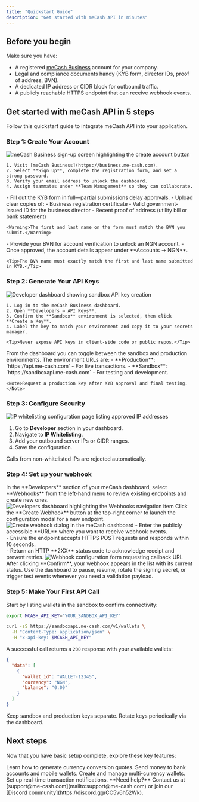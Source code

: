 ```yaml
---
title: "Quickstart Guide"
description: "Get started with meCash API in minutes"
---
```


## Before you begin

Make sure you have:

- A registered [meCash Business](https://business.me-cash.com) account for your company.
- Legal and compliance documents handy (KYB form, director IDs, proof of address, BVN).
- A dedicated IP address or CIDR block for outbound traffic.
- A publicly reachable HTTPS endpoint that can receive webhook events.

## Get started with meCash API in 5 steps

Follow this quickstart guide to integrate meCash API into your application.

### Step 1: Create Your Account

<AccordionGroup>
  <Accordion icon="user-plus" title="Sign up for meCash Business">
    <Frame>
      <img
        src="public/images/buisness-page.png"
        alt="meCash Business sign-up screen highlighting the create account button"
        style={{ borderRadius: '0.75rem' }}
      />
    </Frame>

    1. Visit [meCash Business](https://business.me-cash.com).
    2. Select **Sign Up**, complete the registration form, and set a strong password.
    3. Verify your email address to unlock the dashboard.
    4. Assign teammates under **Team Management** so they can collaborate.

  </Accordion>
  <Accordion icon="shield-check" title="Complete KYB Verification">
    - Fill out the KYB form in full—partial submissions delay approvals.
    - Upload clear copies of:
        - Business registration certificate
        - Valid government-issued ID for the business director
        - Recent proof of address (utility bill or bank statement)

    <Warning>The first and last name on the form must match the BVN you submit.</Warning>
  </Accordion>

  <Accordion icon="wallet" title="Activate your NGN virtual account">
    - Provide your BVN for account verification to unlock an NGN account.
    - Once approved, the account details appear under **Accounts → NGN**.

    <Tip>The BVN name must exactly match the first and last name submitted in KYB.</Tip>
  </Accordion>
</AccordionGroup>

### Step 2: Generate Your API Keys

<AccordionGroup>
  <Accordion icon="key" title="Create a sandbox API key">
    <Frame>
      <img
        src="public/images/api-key-1.png"
        alt="Developer dashboard showing sandbox API key creation"
        style={{ borderRadius: '0.75rem' }}
      />
    </Frame>

    1. Log in to the meCash Business dashboard.
    2. Open **Developers → API Keys**.
    3. Confirm the **Sandbox** environment is selected, then click **Create a Key**.
    4. Label the key to match your environment and copy it to your secrets manager.

    <Tip>Never expose API keys in client-side code or public repos.</Tip>
  </Accordion>
  <Accordion icon="arrows-split" title="Environment Setup">
    From the dashboard you can toggle between the sandbox and production environments.
    The environment URLs are:
      - **Production**: `https://api.me-cash.com` - For live transactions.
      - **Sandbox**: `https://sandboxapi.me-cash.com` - For testing and development.

    <Note>Request a production key after KYB approval and final testing.</Note>
  </Accordion>
</AccordionGroup>

### Step 3: Configure Security

<Accordion icon="shield" title="IP Whitelisting">
  <Frame>
    <img
      src="public/images/ipwhitelisitng1.png"
      alt="IP whitelisting configuration page listing approved IP addresses"
      style={{ borderRadius: '0.75rem' }}
    />
  </Frame>

  1. Go to **Developer** section in your dashboard.
  2. Navigate to **IP Whitelisting**.
  3. Add your outbound server IPs or CIDR ranges.
  4. Save the configuration.
  
  <Warning>Calls from non-whitelisted IPs are rejected automatically.</Warning>
</Accordion> 

### Step 4: Set up your webhook

<Accordion icon="gear" title="Configure Your Webhook in the Dashboard">
  <AccordionGroup>
    <Accordion icon="compass-drafting" title="Navigate to the Webhooks page">
      In the **Developers** section of your meCash dashboard, select **Webhooks** from the left-hand menu to review existing endpoints and create new ones.
      <Frame>
        <img
          src="public/images/webhooks2.png"
          alt="Developers dashboard highlighting the Webhooks navigation item"
          style={{ borderRadius: '0.75rem' }}
        />
      </Frame>
    </Accordion>
    <Accordion icon="plus" title="Create a new webhook">
      Click the **Create Webhook** button at the top-right corner to launch the configuration modal for a new endpoint.
      <Frame>
        <img
          src="public/images/webhooks.png"
          alt="Create webhook dialog in the meCash dashboard"
          style={{ borderRadius: '0.75rem' }}
        />
      </Frame>
    </Accordion>
    <Accordion icon="link" title="Provide your webhook URL">
      - Enter the publicly accessible **URL** where you want to receive webhook events.<br />
      - Ensure the endpoint accepts HTTPS POST requests and responds within 10 seconds.<br />
      - Return an HTTP **2XX** status code to acknowledge receipt and prevent retries.
      <Frame>
        <img
          src="public/images/Screenshot202316.png"
          alt="Webhook configuration form requesting callback URL"
          style={{ borderRadius: '0.75rem' }}
        />
      </Frame>
    </Accordion>
    <Accordion icon="circle-check" title="Confirm and monitor delivery">
      After clicking **Confirm**, your webhook appears in the list with its current status. Use the dashboard to pause, resume, rotate the signing secret, or trigger test events whenever you need a validation payload.
    </Accordion>
  </AccordionGroup>
</Accordion>


### Step 5: Make Your First API Call

<Accordion icon="code" title="Test API Connection">

  Start by listing wallets in the sandbox to confirm connectivity:

  ```bash title="List wallets in sandbox"
  export MCASH_API_KEY="YOUR_SANDBOX_API_KEY"

  curl -sS https://sandboxapi.me-cash.com/v1/wallets \
    -H "Content-Type: application/json" \
    -H "x-api-key: $MCASH_API_KEY"
  ```

  A successful call returns a `200` response with your available wallets:

  ```json title="Example response"
  {
    "data": [
      {
        "wallet_id": "WALLET-12345",
        "currency": "NGN",
        "balance": "0.00"
      }
    ]
  }
  ```

  <Tip>Keep sandbox and production keys separate. Rotate keys periodically via the dashboard.</Tip>
</Accordion>




## Next steps

Now that you have basic setup complete, explore these key features:

<CardGroup cols={2}>

<Card title="Create Quotes" icon="calculator" href="/quote/create-quote">
  Learn how to generate currency conversion quotes.
</Card>

<Card title="Process Payouts" icon="money-bill-transfer" href="/payout/create-payout">
  Send money to bank accounts and mobile wallets.
</Card>

<Card title="Manage Wallets" icon="wallet" href="/wallet/get-all-wallets">
  Create and manage multi-currency wallets.
</Card>

<Card title="Create Virtual Account" icon="account" href="/virtual-account-docs/about-virtual-account">
  Set up real-time transaction notifications.
</Card>

</CardGroup>

<Note>
  **Need help?** Contact us at [support@me-cash.com](mailto:support@me-cash.com) or join our [Discord community](https://discord.gg/CC5v6h52Wk).
</Note>
